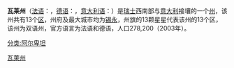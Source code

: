 {{Unreferenced|time=2020-01-20T01:06:00+00:00}}
{{Infobox Canton
| 州名     = 瓦萊州<br />Valais<br />Wallis
| 簡寫     = VS
| 州徽圖檔 = Wappen Wallis matt.svg
| 地圖圖檔 = Valais in Switzerland.svg
| 首府     = [[錫永|錫永]]
| 面積     = 5224
| 面積排名 = 3
| 人口     = 278,200
| 人口排名 = 9
| 統計時間 = 2003年
| 密度排名 = 
| 加入年份 = 1815
| 語言     = [[法語|法語]]、[[德語|德語]]
}}
'''瓦莱州'''（[[法语|法语]]：'''{{lang|fr|Valais}}'''，[[德语|德语]]：'''{{lang|de|Wallis}}'''，[[意大利语|意大利语]]：'''{{lang|it|Vallese}}'''）是[[瑞士|瑞士]]西南部与[[意大利|意大利]]接壤的一个[[瑞士行政區劃|州]]，该州共有13个[[区_(瑞士)|区]]，州府及最大城市均为[[锡永|锡永]]，州旗的13颗星星代表该州的13个区，该州为双语州，官方语言为法语和德语，人口278,200（2003年）。

{{Switzerland-stub}}

{{swiss Cantons}}
{{Authority control}}

[[Category:瓦萊州|]]
[[分类:阿尔卑坦|分类:阿尔卑坦]]